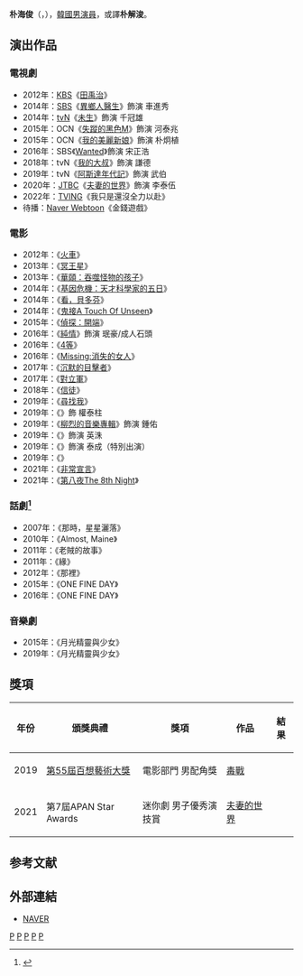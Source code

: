 {{藝人
|姓名 = 朴海俊
|類型 = 男演員
|圖片 = 2015.06.16_영화 극비수사 VIP시사회_박해준.jpg
|圖片尺寸 = 250px
|圖片簡介 = 2015.06.16 電影《絕密搜查》VIP優先場
|本名 = 
|外文名 = 박해준
|外文 = ko
|羅馬拼音 = Park Hae Joon
|英文名 =
|暱稱 =
|其他藝名 = 
|國籍 = {{KOR}}
|出生日期 = {{birth_date_and_age|1976|6|14}}
|出生地點 = {{KOR}}[[釜山廣域市|釜山廣域市]]
|宗教信仰 = 
|語言 = [[韓語|韓語]]
|職業 = [[演員|演員]]
|教育程度 = 韓國藝術綜合大學
|配偶 = 吳宥真（2010年結婚）
|兒女 = 一子（2013年出生）
|出道作品 = 
|出道日期 = 2007年
|代表作品 = 《[[夫妻的世界|夫妻的世界]]》
|活躍年代 =
|唱片公司 = 
|經紀公司 = Red Line Entertainment
|相關團體 = 
|網站 = 
}}

'''朴海俊'''（{{lang-ko|'''박해준'''}}，{{bd|1976年|6月14日}}），[[韓國|韓國]][[男演員|男演員]]，或譯'''朴解浚'''。

== 演出作品 ==
=== 電視劇 ===
*2012年：[[韓國放送公社|KBS]]《[[田禹治_(電視劇)|田禹治]]》
*2014年：[[SBS_(韓國)|SBS]]《[[異鄉人醫生|異鄉人醫生]]》飾演 車進秀
*2014年：[[tvN|tvN]]《[[未生|未生]]》飾演 千冠雄
*2015年：OCN《[[失蹤的黑色M|失蹤的黑色M]]》飾演 河泰兆
*2015年：OCN《[[我的美麗新娘|我的美麗新娘]]》飾演 朴炯植
*2016年：SBS《[[Wanted|Wanted]]》飾演 宋正浩
*2018年：tvN《[[我的大叔|我的大叔]]》飾演 謙德
*2019年：tvN《[[阿斯達年代記|阿斯達年代記]]》飾演 武伯
*2020年：[[JTBC|JTBC]]《[[夫妻的世界|夫妻的世界]]》飾演 李泰伍
*2022年：[[TVING|TVING]]《我只是還沒全力以赴》
*待播：[[Naver_webtoon|Naver Webtoon]]《金錢遊戲》

=== 電影 ===
*2012年：《[[火車_(電影)|火車]]》
*2013年：《[[冥王星_(電影)|冥王星]]》
*2013年：《[[華頤：吞噬怪物的孩子|華頤：吞噬怪物的孩子]]》
*2014年：《[[基因危機：天才科學家的五日|基因危機：天才科學家的五日]]》
*2014年：《[[看，貝多芬|看，貝多芬]]》
*2014年：《[[鬼接A_Touch_Of_Unseen|鬼接A Touch Of Unseen]]》
*2015年：《[[偵探：開端|偵探：開端]]》
*2016年：《[[純情|純情]]》飾演 珉豪/成人石頭
*2016年：《[[4等|4等]]》
*2016年：《[[Missing:消失的女人|Missing:消失的女人]]》
*2017年：《[[沉默的目擊者|沉默的目擊者]]》
*2017年：《[[對立軍|對立軍]]》
*2018年：《[[信徒_(電影)|信徒]]》
*2019年：《[[尋找我|尋找我]]》
*2019年：《{{link-ko|惡霸警察|악질경찰 (2019년 영화)}}》飾 權泰柱
*2019年：《[[柳烈的音樂專輯|柳烈的音樂專輯]]》飾演 鍾佑
*2019年：《{{link-ko|加油，李先生|힘을 내요, 미스터 리}}》飾演 英洙
*2019年：《{{link-ko|啟動（電影）|시동 (영화)|啟動}}》飾演 泰成（特別出演）
*2019年：《{{link-ko|復仇母親|나를 찾아줘 (2019년 영화)}}》
*2021年：《[[非常宣言|非常宣言]]》
*2021年：《[[第八夜The_8th_Night|第八夜The 8th Night]]》

=== 話劇<ref>{{Cite web |url=http://www.playdb.co.kr/artistdb/detail.asp?ManNo=24036 |title=PLAY DB演員資料 |access-date=2020-05-04 |archive-date=2020-05-28 |archive-url=https://web.archive.org/web/20200528080515/http://www.playdb.co.kr/artistdb/detail.asp?ManNo=24036 |dead-url=no }}</ref> ===
*2007年：《那時，星星灑落》
*2010年：《Almost, Maine》
*2011年：《老賊的故事》
*2011年：《緣》
*2012年：《那裡》
*2015年：《ONE FINE DAY》
*2016年：《ONE FINE DAY》

=== 音樂劇 ===
*2015年：《月光精靈與少女》
*2019年：《月光精靈與少女》

== 獎項 ==
{|class="wikitable" style="text-align:center"
!年份
!頒獎典禮
!獎項
!作品
!結果
|-
|2019
|[[第55屆百想藝術大獎|第55屆百想藝術大獎]]
|電影部門 男配角獎
|[[信徒_(電影)|毒戰]]
|{{nom}}
|-
|2021
|第7屆APAN Star Awards
|迷你劇 男子優秀演技賞
|[[夫妻的世界|夫妻的世界]]
|{{won}}
|}

==参考文献==
{{reflist}}

== 外部連結 ==
*[http://search.naver.com/search.naver?sm=tab_hty.top&where=nexearch&ie=utf8&query=%EB%B0%95%ED%95%B4%EC%A4%80 NAVER] {{Wayback|url=http://search.naver.com/search.naver?sm=tab_hty.top&where=nexearch&ie=utf8&query=%EB%B0%95%ED%95%B4%EC%A4%80 |date=20200418182555 }}{{ko}}

{{APAN Star Awards男子優秀演技獎}}
{{authority control}}
[[Category:韓國電視演員|P]]
[[Category:韓國電影演員|P]]
[[Category:韓國藝術綜合學校校友|P]]
[[Category:釜山廣域市出身人物|P]]
[[Category:朴姓|P]]